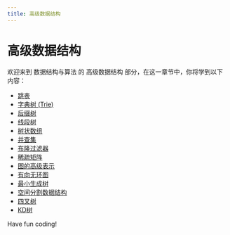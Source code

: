 ```yaml
---
title: 高级数据结构
---
```


# 高级数据结构

欢迎来到 数据结构与算法 的 高级数据结构 部分，在这一章节中，你将学到以下内容：

- [跳表](./0-skip-table.mdx)
- [字典树 (Trie)](./1-dictionary-tree-trie.mdx)
- [后缀树](./2-suffix-tree.mdx)
- [线段树](./3-line-segment-tree.mdx)
- [树状数组](./4-tree-array.mdx)
- [并查集](./5-and-lookups.mdx)
- [布隆过滤器](./6-bloom-filter.mdx)
- [稀疏矩阵](./7-sparse-array.mdx)
- [图的高级表示](./8-advanced-representation-of-the-diagram.mdx)
- [有向无环图](./9-dag.mdx)
- [最小生成树](./10-minimum-spanning-tree.mdx)
- [空间分割数据结构](./11-spatial-segmentation-data-structure.mdx)
- [四叉树](./12-quadtree.mdx)
- [KD树](./13-kd-tree.mdx)

Have fun coding!
